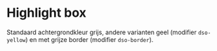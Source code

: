 # Highlight box

Standaard achtergrondkleur grijs, andere varianten geel (modifier <code>dso-yellow</code>) en met grijze border (modifier <code>dso-border</code>).
